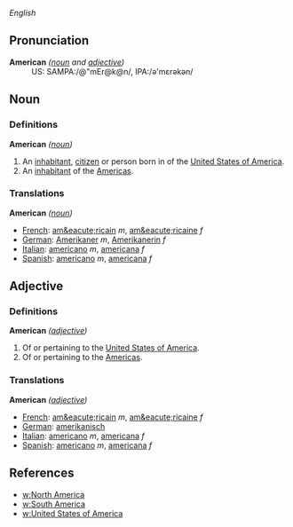 ''English''

==Pronunciation==
;'''American''' ''([[noun]] and [[adjective]])''
:US: SAMPA:/@"mEr@k@n/, IPA:/&#601;'m&#603;r&#601;k&#601;n/

==Noun==

===Definitions===

;'''American''' ''([[noun]])''
#An [[inhabitant]], [[citizen]] or person born in of the [[United States of America]].
#An [[inhabitant]] of the [[America]]s.

=== Translations ===

'''American''' ''([[noun]])''
*[[French]]: [[am&eacute;ricain]] ''m'', [[am&eacute;ricaine]] ''f''
*[[German]]: [[Amerikaner]] ''m'', [[Amerikanerin]] ''f''
*[[Italian]]: [[americano]] ''m'', [[americana]] ''f''
*[[Spanish]]: [[americano]] ''m'', [[americana]] ''f''

== Adjective ==

=== Definitions ===

;'''American''' ''([[adjective]])''
#Of or pertaining to the [[United States of America]].
#Of or pertaining to the [[America]]s.

=== Translations ===

'''American''' ''([[adjective]])''
*[[French]]: [[am&eacute;ricain]] ''m'', [[am&eacute;ricaine]] ''f''
*[[German]]: [[amerikanisch]]
*[[Italian]]: [[americano]] ''m'', [[americana]] ''f''
*[[Spanish]]: [[americano]] ''m'', [[americana]] ''f''

== References ==

*[[w:North America]]
*[[w:South America]]
*[[w:United States of America]]